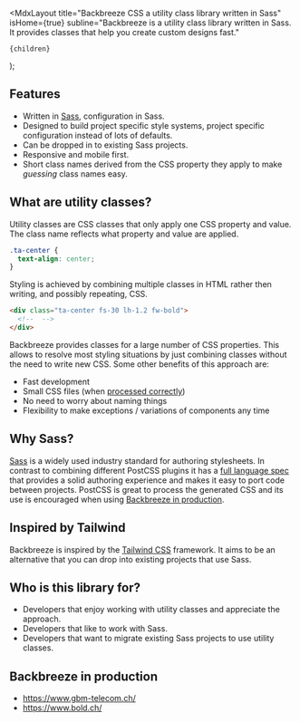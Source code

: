 
  <MdxLayout
    title="Backbreeze CSS a utility class library written in Sass"
    isHome={true}
    subline="Backbreeze is a utility class library written in Sass. It provides classes that help you create custom designs fast."
  >
    {children}
  </MdxLayout>
);

## Features

- Written in [Sass](https://sass-lang.com/), configuration in Sass.
- Designed to build project specific style systems, project specific configuration instead of lots of defaults.
- Can be dropped in to existing Sass projects.
- Responsive and mobile first.
- Short class names derived from the CSS property they apply to make _guessing_ class names easy.

## What are utility classes?

Utility classes are CSS classes that only apply one CSS property and value. The class name reflects what property and value are applied.

```css
.ta-center {
  text-align: center;
}
```

Styling is achieved by combining multiple classes in HTML rather then writing, and possibly repeating, CSS.

```html
<div class="ta-center fs-30 lh-1.2 fw-bold">
  <!--  -->
</div>
```

Backbreeze provides classes for a large number of CSS properties. This allows to resolve most styling situations by just combining classes without the need to write new CSS. Some other benefits of this approach are:

- Fast development
- Small CSS files (when [processed correctly](/using-in-production/#remove-unused-css-with-purgecss))
- No need to worry about naming things
- Flexibility to make exceptions / variations of components any time

## Why Sass?

[Sass](https://sass-lang.com/) is a widely used industry standard for authoring stylesheets. In contrast to combining different PostCSS plugins it has a [full language spec](https://sass-lang.com/documentation) that provides a solid authoring experience and makes it easy to port code between projects. PostCSS is great to process the generated CSS and its use is encouraged when using [Backbreeze in production](/using-in-production/).

## Inspired by Tailwind

Backbreeze is inspired by the [Tailwind CSS](https://tailwindcss.com/) framework. It aims to be an alternative that you can drop into existing projects that use Sass.

## Who is this library for?

- Developers that enjoy working with utility classes and appreciate the approach.
- Developers that like to work with Sass.
- Developers that want to migrate existing Sass projects to use utility classes.

## Backbreeze in production

- https://www.gbm-telecom.ch/
- https://www.bold.ch/
